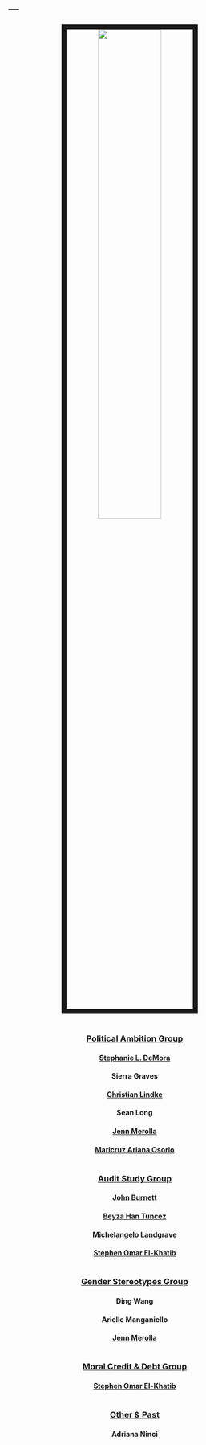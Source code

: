
---
---

<link rel="stylesheet" href="styles.css" type="text/css">

<center>
<img src="images/Political_Science_Students.jpg" style="width:50%; border:10px solid; margin-right: 20px" align="middle">
</center>
#

#

#

#

#

#

#


#

<center>

### <u> Political Ambition Group </u>
#### [Stephanie L. DeMora](https://www.stephaniedemora.com)
#### Sierra Graves
#### [Christian Lindke](https://www.christianlindke.com/)
#### Sean Long
#### [Jenn Merolla](https://jennifermerollaphd.wordpress.com/)
#### [Maricruz Ariana Osorio](http://www.mosorio.info/)

#

#

#

<center>

### <u> Audit Study Group </u>
#### [John Burnett](https://johnbur.net/)
#### [Beyza Han Tuncez](https://politicalscience.ucr.edu/wp-content/uploads/2014/06/academic-cv.pdf)
#### [Michelangelo Landgrave](https://michelangelolandgrave.wordpress.com/)
#### [Stephen Omar El-Khatib](https://www.stephenelk.com/)

#

#

#

<center>

### <u> Gender Stereotypes Group </u>
#### Ding Wang
#### Arielle Manganiello
#### [Jenn Merolla](https://jennifermerollaphd.wordpress.com/)


#

#

#

<center>

### <u> Moral Credit & Debt Group </u>
#### [Stephen Omar El-Khatib](https://www.stephenelk.com/)


#

#

#

<center>

### <u> Other & Past </u>
#### Adriana Ninci

</center>